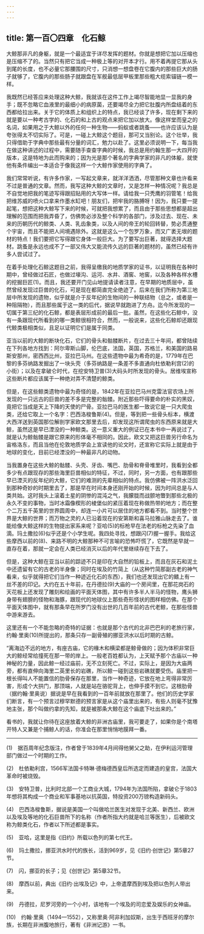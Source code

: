 ```yaml
---
---
---
```

title: 第一百〇四章　化石鲸
---






大鲸那非凡的身躯，就是一个最适宜于详尽发挥的题材。你就是想把它加以压缩也是压缩不了的。当然只有把它当成一种极上等的对开本才行。用不着再提它那从头到尾的长度，也不必量它那腰围的尺寸，只消想一想盘卷在它腹内的那些巨大的肠子就够了，它腹内的那些肠子就跟盘在军舰最低层甲板里那些粗大缆索锚链一模一样。

我既然已经答应来处理这种大鲸，我就该在这件工作上竭尽智能地显一显我的身手；既不忽略它血液里的最细小的病原菌，还要竭尽全力把它肚腹内所盘结着的东西都给拉出来。关于它的体质上和组织上的特点，我已经谈了许多，现在剩下来的就是要以一种考古学的、化石的和上古的观点来把它加以放大。像这样堂而皇之的名词，如果用之于大鲸以外的任何一种生物——蚂蚁或者跳蚤——也许应该认为是夸张得太不切实际了。可是，一碰上大鲸这个题目，那可又当别论。这个壮举，我只得借助于字典中那些最有分量的词汇，勉力以赴了。这里必须说明一下，每当我在做这种讲述的过程中，需要随手查查字典的时候，我总是用约翰生那一大四开的版本，这是特地为此而购来的；因为光是那个著名的字典学家的非凡的体躯，就使他有条件编出一本适合于像我这样一个大鲸作家使用的字典了。

我们常常听说，有许多作家，一写起文章来，就洋洋洒洒，尽管那种文章也许看来不过是普通的文章。然而，我写这种大鲸的文章时，又是怎样一种情况呢？我总是不自觉地把我的笔迹写得跟招贴用的大写体一样。请给我一只秃鹰的羽管笔！给我把维苏威的喷火口拿来作墨水缸吧！朋友们，把牢我的胳膊呀！因为，我只要一提起笔，想把这种大鲸写下来的时候，可就把我想累了，而且由于那些思想都是超出理解的范围而把我弄昏了，仿佛势必涉及整个科学的各部门，涉及过去、现在、未来的历朝历代的鲸类、人类、乳齿象类，以及人间的帝王的轮回转替，势必贯通整个宇宙，而且不能把人间境遇除外。这就是这么一个包罗万象，而又广袤无垠的题材的特点！我们要把它写得跟它身体一般巨大。为了要写出巨著，就得选择大题材。跳蚤是永远也成不了一部又伟大又能流传久远的巨著的题材的，虽然已经有许多人尝试过了。

在着手处理化石鲸这题目之前，我得呈缴我的地质学家的证书，以证明我在各种时期中，曾经做过石匠，也做过壕沟、运河、水井、酒窖、地窖，以及各种各样水槽的挖掘巨匠(1)。而且，我还要开门见山地提请读者注意，在早期的地质层中，虽然曾经发现过巨兽的化石，可是现在都简直完全绝迹了。后来在我们所称为第三地层中所发现的遗物，似乎就是介于反年纪的生物间的一种联结物（总之，或者是一种阻隔物），而且那些属于这一类的后代，据说早就跑进了方舟。迄今所发现的一切属于第三纪的化石鲸，都是表层形成前的最后一批。虽然，在这些化石鲸中，没有一条跟现代所看到的哪一类鲸很相符合，然而，一般说来，这些化石鲸却还跟现代鲸类极相类似，且足以证明它们是属于同类。

亚当以前的大鲸的断块化石，它们的骨头和骷髅断片，在过去三十年间，都曾陆续在下列各地方找到：阿尔卑斯山脚，伦巴底，法国，英国，苏格兰，和美国的路易斯安那州，密西西比州，亚拉巴马州。在这些遗物中最为希奇的是，1779年在巴黎的多芬纳路发掘出了一块头壳（多芬纳路是一条差不多直通向杜依勒利宫(2)的小街）；以及在拿破仑时代，在挖安特卫普(3)大码头时所发现的骨头。居维埃宣称这些断片都应该属于一种绝对弄不清楚的鲸类。

但是，在这些鲸类遗物中最为奇怪的是，1842年在亚拉巴马州克雷法官农场上所发现的一只远古的巨兽的差不多是完整的骷髅。附近那些吓得要命的朴实的黑奴，竟把它当成是天上下降的天使的尸骨。亚拉巴马的医生都一致说它是一只大爬虫类，还给它取上一个名字：巴西洛梭鲁斯(4)。但是，等到把一些骨头标本，横渡大西洋送到英国那位解剖学家欧文那里去后，却发现这所谓爬虫的东西原来就是大鲸，虽然这是早已湮没的一种鲸类。这一意义重大的例证已在本书中一再说过了，就是认为鲸骷髅是跟它原来的形体毫不相同的。因此，欧文又把这巨兽另行命名为宙格洛东，而且当他在伦敦地质学会上宣读他的论文时，还宣称它实际上就是由于地球的变化，目前已经湮没的一种最非凡的动物。

当我置身在这些大鲸的骷髅、头壳、牙齿、嘴巴、肋骨和脊骨堆里时，我看到全都多少有点跟现存的那些海里巨兽相似的特征，不过，同时，另一方面，也有跟那些早已湮灭的反年纪的大鲸，它们的难测的先辈相似的特点。我仿佛被一阵洪水泛回到那种奇妙的时期里去了，那是早在时间本身还刚开始的时候，因为时间总是与人类共始。这时我头上滚着土星的阴惨的混沌之气，我朦胧而战颤地瞥到那些北极的永久不变的事物，当时冰霜像楔形的棱堡似的紧压着现在称做热带的地方；而在整个二万五千英里的世界圆周中，却连一小片可以居住的地方都看不到。当时整个世界是大鲸的世界；而万物之灵的人已沿着现在的安第斯和喜马拉雅山脉走去了。谁能给像大鲸这样的生物提出家系来呢？亚哈(5)的标枪早在法老的标枪之先染了血滴。玛土撒拉(6)似乎还是个小学生呢。我四处寻找，想跟闪(7)握一握手。我给这些摩西以前的(8)、来路不明的大鲸那种不可言喻的恐怖吓慌了，它既然是早就一直存在着，那就一定会在人类已经消灭以后的年代里继续存在下去了。

但是，这种大鲸在亚当以前的踪迹不只是印在大自然的铅板上，而且在灰石和泥土中还遗留有它的古老的半身像；同时在埃及的竹简上（从这种竹简那副古老的神气看来，似乎就得把它们当作一种迹近化石的东西），我们也还发现出它的鳍上有一丝不差的印记。大约在五十年前，在丹德拉(9)大庙的一个房间里，在那花岗石的天花板上还发现了雕刻和绘画的平面天体图，其中有许多半人半马的怪物，鹰头狮身带有翅膀的怪物和海豚，跟现代的地球仪上那些奇形怪状的图样相仿佛。在那个平面天体图中，就有那条早在所罗门没有出世的几百年前的古代老鲸，在那些怪兽中游来游去。

这里还有一个不能忽略的奇特的证据：也就是那个古代的北非巴巴利的老旅行家，约翰·里奥(10)所提出的，那条只存一副骨殖的挪亚洪水以后时期的古鲸。

“离海边不远的地方，有座古庙，它的椽木和横梁都是鲸骨做的；因为体积非常巨大的鲸经常给撞死在那一带的岸上。一般老百姓都认为，上天赋予那个古庙以一种神秘的力量，因此鲸一经过庙前，无不立刻死亡。不过，实际上，是因为大庙两旁，都有直伸向海里二英里长的岩礁，所以鲸一碰到这些岩礁就要受伤。庙里把一根长得叫人不能置信的肋骨保存在那里，当作一种奇迹，它放在地上弯得非常厉害，形成个大拱门，那顶端，人就是站在骆驼背上，也伸手摸不到它。这根肋骨（据约翰·里奥说）据说是早在我看到的一百年前就放在那里了。他们的历史学家们断言，有一个预言过穆罕默德的预言家是从这个庙里出来的，有些人则毫不犹豫地主张，那个叫做约拿的先知，就是被那条大鲸在这个庙底下吐出来的。”

看书的，我就让你待在这座放着大鲸的非洲古庙里，我可要走了，如果你是个南塔开特人又兼是个捕鲸人的话，你准会在那里悄悄地膜拜一番。



* * *



(1)　据百周年纪念版注，作者曾于1839年4月间得他舅父之助，在伊利运河管理部门做过一个时期的工作。

(2)　杜依勒利宫，1566军法国卡特琳·德梅德西皇后所选定而建造的皇宫，法国大革命时被烧毁。

(3)　安特卫普，比利时北部一个工商业大城，1794年为法国所陷，拿破仑于1803年想将其构成一个商业和军事基地以抗英国，特投资200万镑构造新码头。

(4)　巴西洛梭鲁斯，据说是美国一个叫做哈兰医生对发现于北美、新西兰、欧洲以及埃及等地的化石巨兽所下的名称（作者所指大约就是哈兰等医生），后被欧文称为鲸类化石，作者以下所述都是事实。

(5)　亚哈，这里是指《旧约》所载以色列的第七代王。

(6)　玛土撒拉，挪亚洪水时代的族长，活到969岁，见《旧约·创世记》第5章27节。

(7)　闪，挪亚的长子；见《创世记》第5章32节。

(8)　摩西以前，典出《旧约·出埃及记》中，上帝遣摩西到埃及把以色列人带出来。

(9)　丹德拉，尼罗河旁的一个小村，该地有一个埃及的司恋爱及娱乐的女神庙。

(10)　约翰·里奥（1494—1552），又称里奥·阿非利加奴斯，出生于西班牙的摩尔族，长期在非洲腹地旅行，著有《非洲记游》一书。